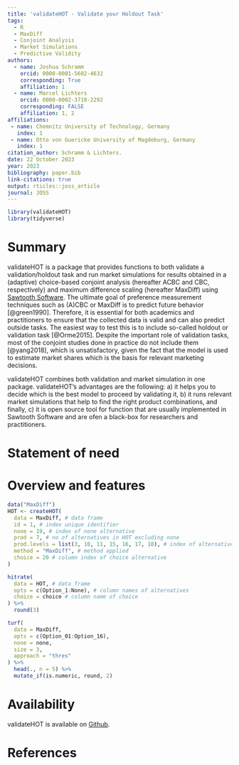 ```yaml
---
title: 'validateHOT - Validate your Holdout Task'
tags:
  - R
  - MaxDiff
  - Conjoint Analysis
  - Market Simulations
  - Predictive Validity
authors:
  - name: Joshua Schramm
    orcid: 0000-0001-5602-4632
    corresponding: True
    affiliation: 1
  - name: Marcel Lichters
    orcid: 0000-0002-3710-2292
    corresponding: FALSE
    affiliation: 1, 2    
affiliations:
 - name: Chemnitz University of Technology, Germany
   index: 1
 - name: Otto von Guericke University of Magdeburg, Germany
   index: 1
citation_author: Schramm & Lichters.
date: 22 October 2023
year: 2023
bibliography: paper.bib
link-citations: true
output: rticles::joss_article
journal: JOSS
---
```


```r
library(validateHOT)
library(tidyverse)
```

# Summary

validateHOT is a package that provides functions to both validate a validation/holdout task and run market simulations for results obtained in a (adaptive) choice-based conjoint analysis (hereafter ACBC and CBC, respectively) and maximum difference scaling (hereafter MaxDiff) using [Sawtooth Software](https://sawtoothsoftware.com/). The ultimate goal of preference measurement techniques such as (A)CBC or MaxDiff is to predict future behavior [@green1990]. Therefore, it is essential for both academics and practitioners to ensure that the collected data is valid and can also predict outside tasks. The easiest way to test this is to include so-called holdout or validation task [@Orme2015]. Despite the important role of validation tasks, most of the conjoint studies done in practice do not include them [@yang2018], which is unsatisfactory, given the fact that the model is used to estimate market shares which is the basis for relevant marketing decisions.

validateHOT combines both validation and market simulation in one package. validateHOT's advantages are the following: a) it helps you to decide which is the best model to proceed by validating it, b) it runs relevant market simulations that help to find the right product combinations, and finally, c) it is open source tool for function that are usually implemented in Sawtooth Software and are ofen a black-box for researchers and practitioners.

# Statement of need

# Overview and features

```r
data("MaxDiff")
HOT <- createHOT(
  data = MaxDiff, # data frame
  id = 1, # index unique identifier
  none = 19, # index of none alternative
  prod = 7, # no of alternatives in HOT excluding none
  prod.levels = list(3, 10, 11, 15, 16, 17, 18), # index of alternatives
  method = "MaxDiff", # method applied
  choice = 20 # column index of choice alternative
)
```

```r
hitrate(
  data = HOT, # data frame
  opts = c(Option_1:None), # column names of alternatives
  choice = choice # column name of choice
) %>% 
  round(3)
```

```r
turf(
  data = MaxDiff,
  opts = c(Option_01:Option_16),
  none = none,
  size = 3,
  approach = "thres"
) %>% 
  head(., n = 5) %>% 
  mutate_if(is.numeric, round, 2)
```

# Availability

validateHOT is available on [Github](https://github.com/JoshSchramm94/validateHOT).

# References
